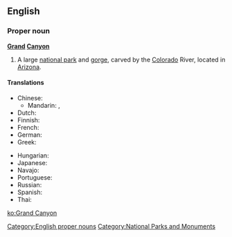 ==English==
{{wikipedia}}

===Proper noun===
'''[[grand|Grand]] [[canyon|Canyon]]'''

# A large [[national park]] and [[gorge]], carved by the [[Colorado]] River, located in [[Arizona]].

====Translations====
{{trans-top|large national park and gorge}}
* Chinese:
** Mandarin: {{t|cmn|科羅拉多大峽谷|sc=Hani}}, {{t|cmn|科罗拉多大峡谷|tr=Kēluólāduō Dàxiágǔ|sc=Hani}}
* Dutch: {{t-|nl|Grand Canyon}}
* Finnish: {{t-|fi|Grand Canyon}}
* French: {{t|fr|Grand Canyon|m}}
* German: {{t-|de|Grand Canyon|m}}
* Greek: {{t|el|Γκραν Κάνυον|n|tr=Gran Kányon|sc=Grek}}
{{trans-mid}}
* Hungarian: {{t-|hu|Grand Canyon}}
* Japanese: {{t-|ja|グランドキャニオン|tr=Gurando-Kyanion}}
* Navajo: {{tø|nv|Bidaʼháʼaaztʼiʼ tsékoh}}
* Portuguese: {{t-|pt|Grand Canyon|m}}
* Russian: {{t|ru|Гранд-Каньон|m|tr=Grand-Kan’jón}}
* Spanish: {{t|es|Gran Cañón|m}}
* Thai: {{t|th|แกรนด์แคนยอน|tr=graen-kaenyon}}
{{trans-bottom}}

[[Category:English proper nouns]]
[[Category:National Parks and Monuments]]

[[ko:Grand Canyon]]
